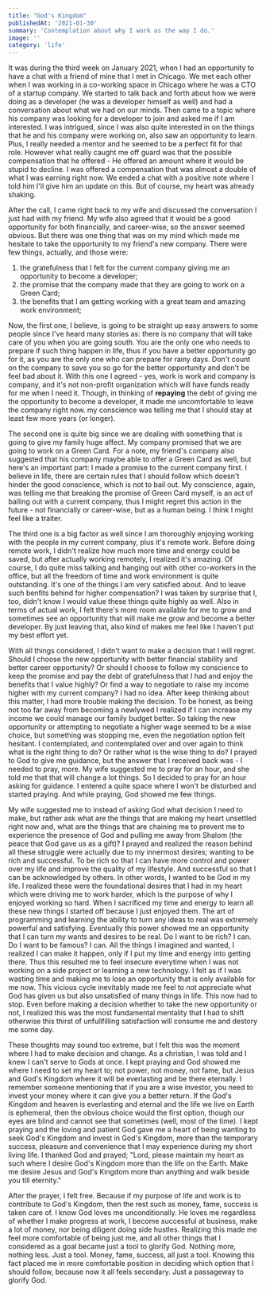 ```yaml
---
title: "God's Kingdom"
publishedAt: '2021-01-30'
summary: 'Contemplation about why I work as the way I do.'
image: ''
category: 'life'
---
```


It was during the third week on January 2021, when I had an opportunity to have a chat with a friend of mine that I met in Chicago. We met each other when I was working in a co-working space in Chicago where he was a CTO of a startup company. We started to talk back and forth about how we were doing as a developer (he was a developer himself as well) and had a conversation about what we had on our minds. Then came to a topic where his company was looking for a developer to join and asked me if I am interested. I was intrigued, since I was also quite interested in on the things that he and his company were working on, also saw an opportunity to learn. Plus, I really needed a mentor and he seemed to be a perfect fit for that role. However what really caught me off guard was that the possible compensation that he offered - He offered an amount where it would be stupid to decline. I was offered a compensation that was almost a double of what I was earning right now. We ended a chat with a positive note where I told him I'll give him an update on this. But of course, my heart was already shaking.

After the call, I came right back to my wife and discussed the conversation I just had with my friend. My wife also agreed that it would be a good opportunity for both financially, and career-wise, so the answer seemed obvious. But there was one thing that was on my mind which made me hesitate to take the opportunity to my friend's new company. There were few things, actually, and those were:

1. the gratefulness that I felt for the current company giving me an opportunity to become a developer;
2. the promise that the company made that they are going to work on a Green Card;
3. the benefits that I am getting working with a great team and amazing work environment;

Now, the first one, I believe, is going to be straight up easy answers to some people since I've heard many stories as: there is no company that will take care of you when you are going south. You are the only one who needs to prepare if such thing happen in life, thus if you have a better opportunity go for it, as you are the only one who can prepare for rainy days. Don't count on the company to save you so go for the better opportunity and don't be feel bad about it. With this one I agreed - yes, work is work and company is company, and it's not non-profit organization which will have funds ready for me when I need it. Though, in thinking of **repaying** the debt of giving me the opportunity to become a developer, it made me uncomfortable to leave the company right now. my conscience was telling me that I should stay at least few more years (or longer).

The second one is quite big since we are dealing with something that is going to give my family huge affect. My company promised that we are going to work on a Green Card. For a note, my friend's company also suggested that his company maybe able to offer a Green Card as well, but here's an important part: I made a promise to the current company first. I believe in life, there are certain rules that I should follow which doesn't hinder the good conscience, which is not to bail out. My conscience, again, was telling me that breaking the promise of Green Card myself, is an act of bailing out with a current company, thus I might regret this action in the future - not financially or career-wise, but as a human being. I think I might feel like a traiter.

The third one is a big factor as well since I am thoroughly enjoying working with the people in my current company, plus it's remote work. Before doing remote work, I didn't realize how much more time and energy could be saved, but after actually working remotely, I realized it's amazing. Of course, I do quite miss talking and hanging out with other co-workers in the office, but all the freedom of time and work environment is quite outstanding. It's one of the things I am very satisfied about. And to leave such benfits behind for higher compensation? I was taken by surprise that I, too, didn't know I would value these things quite highly as well. Also in terms of actual work, I felt there's more room available for me to grow and sometimes see an opportunity that will make me grow and become a better developer. By just leaving that, also kind of makes me feel like I haven't put my best effort yet.

With all things considered, I didn't want to make a decision that I will regret. Should I choose the new opportunity with better financial stability and better career opportunity? Or should I choose to follow my conscience to keep the promise and pay the debt of gratefulness that I had and enjoy the benefits that I value highly? Or find a way to negotiate to raise my income higher with my current company? I had no idea. After keep thinking about this matter, I had more trouble making the decision. To be honest, as being not too far away from becoming a newlywed I realized if I can increase my income we could manage our family budget better. So taking the new opportunity or attempting to negotiate a higher wage seemed to be a wise choice, but something was stopping me, even the negotiation option felt hesitant. I contemplated, and contemplated over and over again to think what is the right thing to do? Or rather what is the wise thing to do? I prayed to God to give me guidance, but the answer that I received back was - I needed to pray, more. My wife suggested me to pray for an hour, and she told me that that will change a lot things. So I decided to pray for an hour asking for guidance. I entered a quite space where I won't be disturbed and started praying. And while praying, God showed me few things.

My wife suggested me to instead of asking God what decision I need to make, but rather ask what are the things that are making my heart unsettled right now and, what are the things that are chaining me to prevent me to experience the presence of God and pulling me away from Shalom (the peace that God gave us as a gift)? I prayed and realized the reason behind all these struggle were actually due to my innermost desires; wanting to be rich and successful. To be rich so that I can have more control and power over my life and improve the quality of my lifestyle. And successful so that I can be acknowledged by others. In other words, I wanted to be God in my life. I realized these were the foundational desires that I had in my heart which were driving me to work harder, which is the purpose of why I enjoyed working so hard. When I sacrificed my time and energy to learn all these new things I started off because I just enjoyed them. The art of programming and learning the ability to turn any ideas to real was extremely powerful and satisfying. Eventually this power showed me an opportunity that I can turn my wants and desires to be real. Do I want to be rich? I can. Do I want to be famous? I can. All the things I imagined and wanted, I realized I can make it happen, only if I put my time and energy into getting there. Thus this resulted me to feel insecure everytime when I was not working on a side project or learning a new technology. I felt as if I was wasting time and making me to lose an opportunity that is only available for me now. This vicious cycle inevitably made me feel to not appreciate what God has given us but also unsatisfied of many things in life. This now had to stop. Even before making a decision whether to take the new opportunity or not, I realized this was the most fundamental mentality that I had to shift otherwise this thirst of unfullfilling satisfaction will consume me and destory me some day.

These thoughts may sound too extreme, but I felt this was the moment where I had to make decision and change. As a christian, I was told and I knew I can't serve to Gods at once. I kept praying and God showed me where I need to set my heart to; not power, not money, not fame, but Jesus and God's Kingdom where it will be everlasting and be there eternally. I remember someone mentioning that if you are a wise investor, you need to invest your money where it can give you a better return. If the God's Kingdom and heaven is everlasting and eternal and the life we live on Earth is ephemeral, then the obvious choice would the first option, though our eyes are blind and cannot see that sometimes (well, most of the time). I kept praying and the loving and patient God gave me a heart of being wanting to seek God's Kingdom and invest in God's Kingdom, more than the temporary success, pleasure and convenience that I may experience during my short living life. I thanked God and prayed; "Lord, please maintain my heart as such where I desire God's Kingdom more than the life on the Earth. Make me desire Jesus and God's Kingdom more than anything and walk beside you till eternity."

After the prayer, I felt free. Because if my purpose of life and work is to contribute to God's Kingdom, then the rest such as money, fame, success is taken care of. I know God loves me unconditionally. He loves me regardless of whether I make progress at work, I become successful at business, make a lot of money, nor being diligent doing side hustles. Realizing this made me feel more comfortable of being just me, and all other things that I considered as a goal became just a tool to glorify God. Nothing more, nothing less. Just a tool. Money, fame, success, all just a tool. Knowing this fact placed me in more comfortable position in deciding which option that I should follow, because now it all feels secondary. Just a passageway to glorify God.
